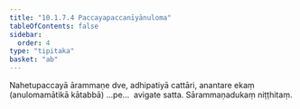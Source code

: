 ```yaml
---
title: "10.1.7.4 Paccayapaccanīyānuloma"
tableOfContents: false
sidebar:
  order: 4
type: "tipitaka"
basket: "ab"
---
```



<DynamicBreadcrumb />

<Division number="49">

<Paragraph number="2420">
Nahetupaccayā ārammaṇe dve, adhipatiyā cattāri, anantare ekaṃ (anulomamātikā kātabbā) …pe…  avigate satta.

</Paragraph>
</Division>

<Paragraph number="2421" type="center">
Sārammaṇadukaṃ niṭṭhitaṃ.
</Paragraph>